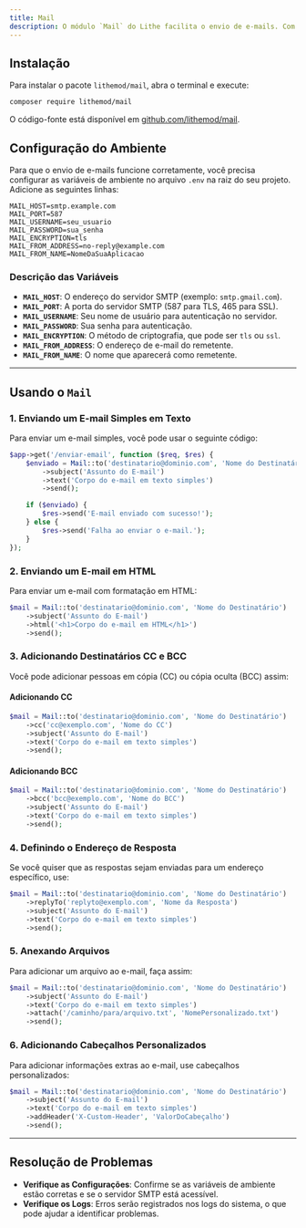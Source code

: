 ```yaml
---
title: Mail
description: O módulo `Mail` do Lithe facilita o envio de e-mails. Com uma configuração simples, você pode enviar e-mails em texto ou HTML, adicionar anexos e personalizar várias opções.
---
```


## Instalação

Para instalar o pacote `lithemod/mail`, abra o terminal e execute:

```bash
composer require lithemod/mail
```

O código-fonte está disponível em [github.com/lithemod/mail](https://github.com/lithemod/mail).

## Configuração do Ambiente

Para que o envio de e-mails funcione corretamente, você precisa configurar as variáveis de ambiente no arquivo `.env` na raiz do seu projeto. Adicione as seguintes linhas:

```
MAIL_HOST=smtp.example.com
MAIL_PORT=587
MAIL_USERNAME=seu_usuario
MAIL_PASSWORD=sua_senha
MAIL_ENCRYPTION=tls
MAIL_FROM_ADDRESS=no-reply@example.com
MAIL_FROM_NAME=NomeDaSuaAplicacao
```

### Descrição das Variáveis

- **`MAIL_HOST`**: O endereço do servidor SMTP (exemplo: `smtp.gmail.com`).
- **`MAIL_PORT`**: A porta do servidor SMTP (587 para TLS, 465 para SSL).
- **`MAIL_USERNAME`**: Seu nome de usuário para autenticação no servidor.
- **`MAIL_PASSWORD`**: Sua senha para autenticação.
- **`MAIL_ENCRYPTION`**: O método de criptografia, que pode ser `tls` ou `ssl`.
- **`MAIL_FROM_ADDRESS`**: O endereço de e-mail do remetente.
- **`MAIL_FROM_NAME`**: O nome que aparecerá como remetente.

---

## Usando o `Mail`

### 1. Enviando um E-mail Simples em Texto

Para enviar um e-mail simples, você pode usar o seguinte código:

```php
$app->get('/enviar-email', function ($req, $res) {
    $enviado = Mail::to('destinatario@dominio.com', 'Nome do Destinatário')
        ->subject('Assunto do E-mail')
        ->text('Corpo do e-mail em texto simples')
        ->send();

    if ($enviado) {
        $res->send('E-mail enviado com sucesso!');
    } else {
        $res->send('Falha ao enviar o e-mail.');
    }
});
```

### 2. Enviando um E-mail em HTML

Para enviar um e-mail com formatação em HTML:

```php
$mail = Mail::to('destinatario@dominio.com', 'Nome do Destinatário')
    ->subject('Assunto do E-mail')
    ->html('<h1>Corpo do e-mail em HTML</h1>')
    ->send();
```

### 3. Adicionando Destinatários CC e BCC

Você pode adicionar pessoas em cópia (CC) ou cópia oculta (BCC) assim:

#### Adicionando CC

```php
$mail = Mail::to('destinatario@dominio.com', 'Nome do Destinatário')
    ->cc('cc@exemplo.com', 'Nome do CC')
    ->subject('Assunto do E-mail')
    ->text('Corpo do e-mail em texto simples')
    ->send();
```

#### Adicionando BCC

```php
$mail = Mail::to('destinatario@dominio.com', 'Nome do Destinatário')
    ->bcc('bcc@exemplo.com', 'Nome do BCC')
    ->subject('Assunto do E-mail')
    ->text('Corpo do e-mail em texto simples')
    ->send();
```

### 4. Definindo o Endereço de Resposta

Se você quiser que as respostas sejam enviadas para um endereço específico, use:

```php
$mail = Mail::to('destinatario@dominio.com', 'Nome do Destinatário')
    ->replyTo('replyto@exemplo.com', 'Nome da Resposta')
    ->subject('Assunto do E-mail')
    ->text('Corpo do e-mail em texto simples')
    ->send();
```

### 5. Anexando Arquivos

Para adicionar um arquivo ao e-mail, faça assim:

```php
$mail = Mail::to('destinatario@dominio.com', 'Nome do Destinatário')
    ->subject('Assunto do E-mail')
    ->text('Corpo do e-mail em texto simples')
    ->attach('/caminho/para/arquivo.txt', 'NomePersonalizado.txt')
    ->send();
```

### 6. Adicionando Cabeçalhos Personalizados

Para adicionar informações extras ao e-mail, use cabeçalhos personalizados:

```php
$mail = Mail::to('destinatario@dominio.com', 'Nome do Destinatário')
    ->subject('Assunto do E-mail')
    ->text('Corpo do e-mail em texto simples')
    ->addHeader('X-Custom-Header', 'ValorDoCabeçalho')
    ->send();
```

---

## Resolução de Problemas

- **Verifique as Configurações**: Confirme se as variáveis de ambiente estão corretas e se o servidor SMTP está acessível.
- **Verifique os Logs**: Erros serão registrados nos logs do sistema, o que pode ajudar a identificar problemas.